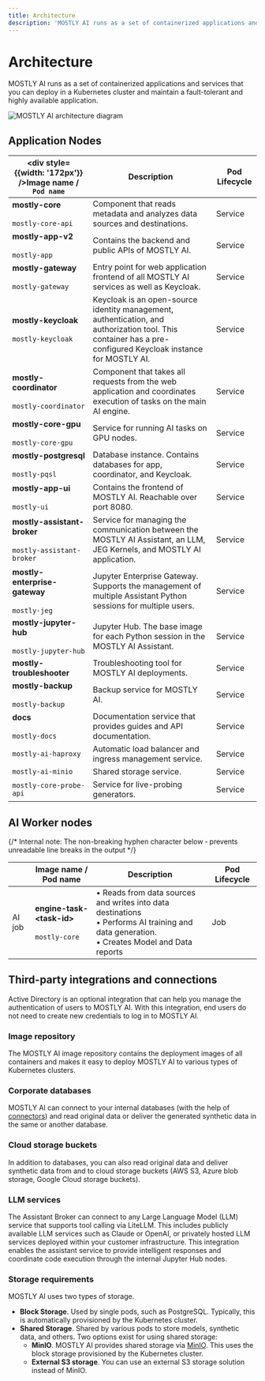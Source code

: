 ```yaml
---
title: Architecture
description: 'MOSTLY AI runs as a set of containerized applications and services that you can deploy in a Kubernetes cluster and maintain a fault-tolerant and highly available application.'
---
```



# Architecture

MOSTLY AI runs as a set of containerized applications and services that you can deploy in a Kubernetes cluster and maintain a fault-tolerant and highly available application.

<Image src="/docimages/install/mostly-ai-architecture.png" alt="MOSTLY AI architecture diagram" width={800} height={30} />

## Application Nodes

| <div style={{width: '172px'}} />Image name / `Pod name`          | Description                                                                                                                                                  | Pod Lifecycle |
| ---------------------------------------------------------------- | ------------------------------------------------------------------------------------------------------------------------------------------------------------ | ------------- |
| **mostly-core**<br /><br />`mostly-core-api`                     | Component that reads metadata and analyzes data sources and destinations.                                                                                    | Service       |
| **mostly-app-v2**<br /><br />`mostly-app`                        | Contains the backend and public APIs of MOSTLY AI.                                                                                                           | Service       |
| **mostly-gateway**<br /><br />`mostly-gateway`                   | Entry point for web application frontend of all MOSTLY AI services as well as Keycloak.                                                                      | Service       |
| **mostly-keycloak**<br /><br />`mostly-keycloak`                 | Keycloak is an open-source identity management, authentication, and authorization tool. This container has a pre-configured Keycloak instance for MOSTLY AI. | Service       |
| **mostly-coordinator**<br /><br />`mostly-coordinator`           | Component that takes all requests from the web application and coordinates execution of tasks on the main AI engine.                                         | Service       |
| **mostly-core-gpu**<br /><br />`mostly-core-gpu`                 | Service for running AI tasks on GPU nodes.                                                                                                                   | Service       |
| **mostly-postgresql**<br /><br />`mostly-pqsl`                   | Database instance. Contains databases for app, coordinator, and Keycloak.                                                                                    | Service       |
| **mostly-app-ui**<br /><br />`mostly-ui`                         | Contains the frontend of MOSTLY AI. Reachable over port 8080.                                                                                                | Service       |
| **mostly-assistant-broker**<br /><br />`mostly-assistant-broker` | Service for managing the communication between the MOSTLY AI Assistant, an LLM, JEG Kernels, and MOSTLY AI application.                                      | Service       |
| **mostly-enterprise-gateway**<br /><br />`mostly-jeg`            | Jupyter Enterprise Gateway. Supports the management of multiple Assistant Python sessions for multiple users.                                                | Service       |
| **mostly-jupyter-hub**<br /><br />`mostly-jupyter-hub`           | Jupyter Hub. The base image for each Python session in the MOSTLY AI Assistant.                                                                              | Service       |
| **mostly-troubleshooter**                                        | Troubleshooting tool for MOSTLY AI deployments.                                                                                                              | Service       |
| **mostly-backup**<br /><br />`mostly-backup`                     | Backup service for MOSTLY AI.                                                                                                                                | Service       |
| **docs**<br /><br />`mostly-docs`                                | Documentation service that provides guides and API documentation.                                                                                            | Service       |
| `mostly-ai-haproxy`                                              | Automatic load balancer and ingress management service.                                                                                                      | Service       |
| `mostly-ai-minio`                                                | Shared storage service.                                                                                                                                      | Service       |
| `mostly-core-probe-api`                                          | Service for live-probing generators.                                                                                                                         | Service       |

## AI Worker nodes

{/* Internal note: The non-breaking hyphen character below &#x2011; prevents unreadable line breaks in the output */}

|                    | Image name / Pod name                               | Description                                                                                                                                        | Pod Lifecycle |
| ------------------ | --------------------------------------------------- | -------------------------------------------------------------------------------------------------------------------------------------------------- | ------------- |
| <ChipIcon/> AI job | **engine-task-\<task-id>**<br /><br />`mostly-core` | • Reads from data sources and writes into data destinations<br />• Performs AI training and data generation.<br />• Creates Model and Data reports | Job           |

## Third-party integrations and connections

Active Directory is an optional integration that can help you manage the authentication of users to MOSTLY AI. With this integration, end users do not need to create new credentials to log in to MOSTLY AI.

### Image repository

The MOSTLY AI image repository contains the deployment images of all containers and makes it easy to deploy MOSTLY AI to various types of Kubernetes clusters.

### Corporate databases

MOSTLY AI can connect to your internal databases (with the help of [connectors](/connectors)) and read original data or deliver the generated synthetic data in the same or another database.

### Cloud storage buckets

In addition to databases, you can also read original data and deliver synthetic data from and to cloud storage buckets (AWS S3, Azure blob storage, Google Cloud storage buckets).

### LLM services

The Assistant Broker can connect to any Large Language Model (LLM) service that supports tool calling via LiteLLM. This includes publicly available LLM services such as Claude or OpenAI, or privately hosted LLM services deployed within your customer infrastructure. This integration enables the assistant service to provide intelligent responses and coordinate code execution through the internal Jupyter Hub nodes.

### Storage requirements

MOSTLY AI uses two types of storage.

- **Block Storage**. Used by single pods, such as PostgreSQL. Typically, this is automatically provisioned by the Kubernetes cluster.
- **Shared Storage**. Shared by various pods to store models, synthetic data, and others. Two options exist for using shared storage:
  - **MinIO**. MOSTLY AI provides shared storage via [MinIO](https://min.io/). This uses the block storage provisioned by the Kubernetes cluster.
  - **External S3 storage**. You can use an external S3 storage solution instead of MinIO.
